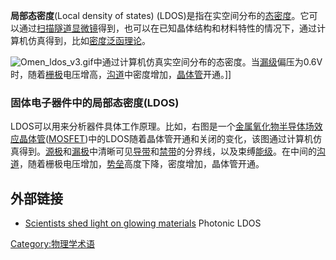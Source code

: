 {{noteTA
|G1=Physics
}}
'''局部态密度'''(Local density of states) (LDOS)是指在实空间分布的[[态密度|态密度]]。它可以通过[[扫描隧道显微镜|扫描隧道显微镜]]得到，也可以在已知晶体结构和材料特性的情况下，通过计算机仿真得到，比如[[密度泛函理论|密度泛函理论]]。

[[File:Omen_ldos_v3.gif|thumb]]中通过计算机仿真实空间分布的态密度。当[[漏级|漏级]]偏压为0.6V时，随着[[栅极|栅极]]电压增高，[[沟道|沟道]]中密度增加，[[晶体管|晶体管]]开通。]]

=== 固体电子器件中的局部态密度(LDOS) ===
LDOS可以用来分析器件具体工作原理。比如，右图是一个[[金属氧化物半导体场效应晶体管|金属氧化物半导体场效应晶体管]]([[MOSFET|MOSFET]])中的LDOS随着晶体管开通和关闭的变化，该图通过计算机仿真得到。[[源极|源极]]和[[漏极|漏极]]中清晰可见[[导带|导带]]和[[禁带|禁带]]的分界线，以及束缚[[能级|能级]]。在中间的[[沟道|沟道]]，随着栅极电压增加，[[势垒|势垒]]高度下降，密度增加，晶体管开通。

== 外部链接 ==
*[https://web.archive.org/web/20121208070536/http://sapienzalab.org/scientists-shed-light-on-glowing-materials/ Scientists shed light on glowing materials] Photonic LDOS 

{{DEFAULTSORT:Local Density Of States}}
[[Category:物理学术语|Category:物理学术语]]


{{science-stub}}